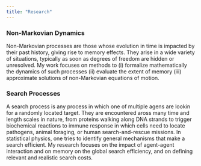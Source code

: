 ```yaml
---
title: "Research"
---
```


### Non-Markovian Dynamics

Non-Markovian processes are those whose evolution in time is impacted by their past history, giving rise to memory effects. They arise in a wide variety of situations, typically as soon as degrees of freedom are hidden or unresolved. My work focuses on methods to (i) formalize mathematically the dynamics of such processes (ii) evaluate the extent of memory (iii) approximate solutions of non-Markovian equations of motion. 

### Search Processes

A search process is any process in which one of multiple agens are lookin for a randomly located target. They are encountered aross many time and length scales in nature, from proteins walking along DNA strands to trigger biochemical reactions to immune response in which cells need to locate pathogens, animal foraging, or human search-and-rescue missions. In statistical physics, one tries to identify general mechanisms that make a search efficient. My research focuses on the impact of agent-agent interaction and on memory on the global search efficiency, and on defining relevant and realistic search costs. 


